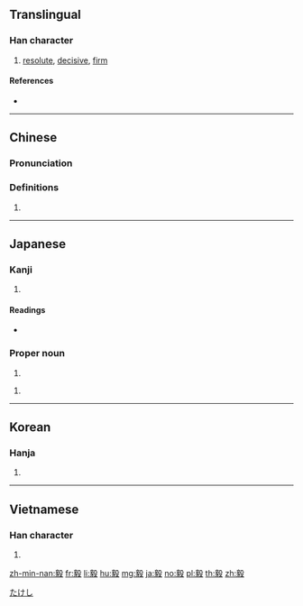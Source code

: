 ==Translingual==

===Han character===
{{Han char|rn=79|rad=殳|as=11|sn=15|four=07247|canj=YOHNE|ids=⿰豙殳}}

# [[resolute]], [[decisive]], [[firm]]

====References====
* {{Han ref|kx=0587.140|dkj=16673|dj=0979.170|hdz=32165.050|uh=6BC5|ud=27589|bh=BCDD|bd=48349}}

----

==Chinese==
{{zh-forms}}

===Pronunciation===
{{zh-pron
|m=yì
|c=ngai6
|mc=y
|oc=y
|ma=
|cat=a
}}

===Definitions===
{{zh-hanzi}}

# {{rfdef|lang=zh}}

----

==Japanese==

===Kanji===
{{ja-kanji|grade=|rs=殳11}}

# {{defn|lang=ja|sort=殳11}}

====Readings====
* {{ja-readings|goon=[[げ]] (ge)|kanon=[[ぎ]] (gi)|kanyoon=[[き]] (ki)|kun=[[つよい]] (tsuyoi), [[たけし]] (takeshi)}}

===Proper noun===
{{ja-pos|proper|たけし}}

# {{given name|male|lang=ja}}

{{ja-pos|proper|つよし}}

# {{given name|male|lang=ja}}

[[Category:Japanese male given names|たけし]]

----

==Korean==

===Hanja===
{{ko-hanja|hangeul=의|eumhun=|rv=ui|mr=ŭi|y=uy}}

# {{defn|lang=ko|sort=殳11}}

----

==Vietnamese==

===Han character===
{{vi-hantu|[[nghị]]|rs=殳11}}

# {{defn|lang=vi|sort=殳11}}

[[zh-min-nan:毅]]
[[fr:毅]]
[[li:毅]]
[[hu:毅]]
[[mg:毅]]
[[ja:毅]]
[[no:毅]]
[[pl:毅]]
[[th:毅]]
[[zh:毅]]